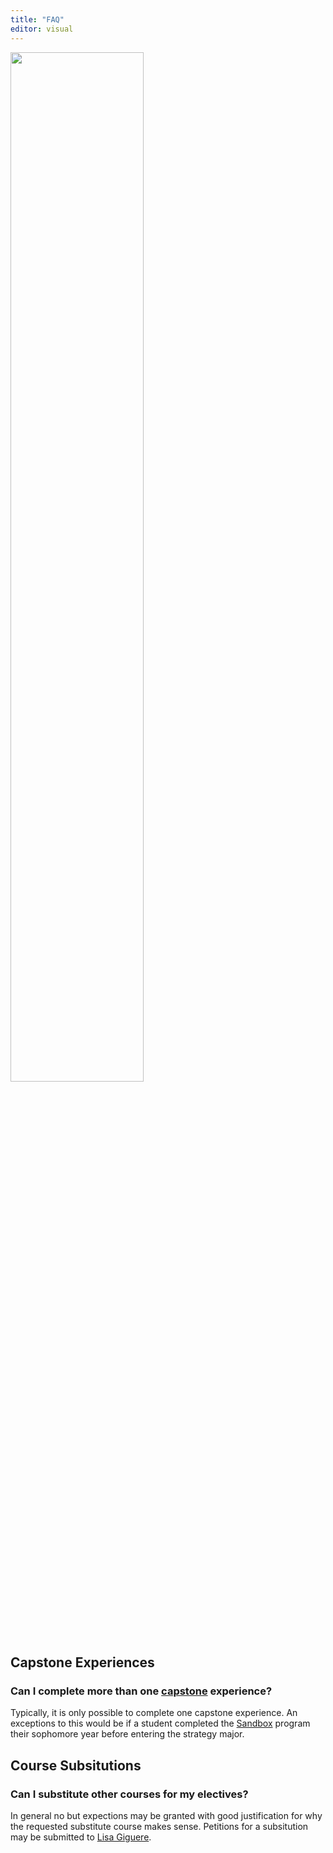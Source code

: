 ```yaml
---
title: "FAQ"
editor: visual
---
```


![](images/Strategy_Centered_blue_grey.png){fig-align="center" width="65%"}

## Capstone Experiences {.unnumbered}

### Can I complete more than one [capstone](02-capstone.qmd) experience? {.unnumbered}

Typically, it is only possible to complete one capstone experience. An exceptions to this would be if a student completed the [Sandbox](02-capstone.qmd#sandbox) program their sophomore year before entering the strategy major.

## Course Subsitutions {.unnumbered}

### Can I substitute other courses for my electives? {.unnumbered}

In general no but expections may be granted with good justification for why the requested substitute course makes sense. Petitions for a subsitution may be submitted to [Lisa Giguere](mailto:lisa_giguere@byu.edu).



